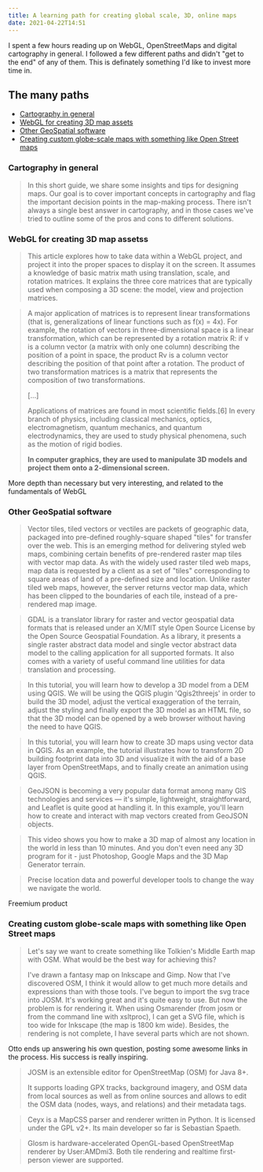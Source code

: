 ```yaml
---
title: A learning path for creating global scale, 3D, online maps
date: 2021-04-22T14:51
---
```


I spent a few hours reading up on WebGL, OpenStreetMaps and digital cartography in general. I followed a few different paths and didn't "get to the end" of any of them. This is definately something I'd like to invest more time in.

## The many paths

- [Cartography in general](#cartography-in-general)
- [WebGL for creating 3D map assets](#webgl-for-creating-3d-map-assets)
- [Other GeoSpatial software](#other-geospatial-software)
- [Creating custom globe-scale maps with something like Open Street maps](#globe-scale-maps)

<a name="cartography-in-general" />

### Cartography in general

<BlockQuote 
  citationUrl="https://www.axismaps.com/guide" 
  heading="Axis Maps - Cartography Guide"
>

In this short guide, we share some insights and tips for designing maps. Our goal is to cover important concepts in cartography and flag the important decision points in the map-making process. There isn't always a single best answer in cartography, and in those cases we've tried to outline some of the pros and cons to different solutions.

</BlockQuote>

<a name="webgl-for-creating-3d-map-assets" />

### WebGL for creating 3D map assetss

<BlockQuote
  citationUrl="https://developer.mozilla.org/en-US/docs/Web/API/WebGL_API/WebGL_model_view_projection"
  heading="WebGL model view projection"
>

This article explores how to take data within a WebGL project, and project it into the proper spaces to display it on the screen. It assumes a knowledge of basic matrix math using translation, scale, and rotation matrices. It explains the three core matrices that are typically used when composing a 3D scene: the model, view and projection matrices.

</BlockQuote>

<BlockQuote
  citationUrl="https://en.wikipedia.org/wiki/Matrix_(mathematics)"
  heading="Matrix theory"
>

A major application of matrices is to represent linear transformations (that is, generalizations of linear functions such as f(x) = 4x). For example, the rotation of vectors in three-dimensional space is a linear transformation, which can be represented by a rotation matrix R: if v is a column vector (a matrix with only one column) describing the position of a point in space, the product Rv is a column vector describing the position of that point after a rotation. The product of two transformation matrices is a matrix that represents the composition of two transformations.

[...]

Applications of matrices are found in most scientific fields.[6] In every branch of physics, including classical mechanics, optics, electromagnetism, quantum mechanics, and quantum electrodynamics, they are used to study physical phenomena, such as the motion of rigid bodies.

**In computer graphics, they are used to manipulate 3D models and project them onto a 2-dimensional screen.**

</BlockQuote>

More depth than necessary but very interesting, and related to the fundamentals of WebGL

<a name="other-geospatial-software" />

### Other GeoSpatial software

<BlockQuote
  citationUrl="https://en.wikipedia.org/wiki/Vector_tiles"
  date="April 2021"
  heading="Vector tiles"
>

Vector tiles, tiled vectors or vectiles are packets of geographic data, packaged into pre-defined roughly-square shaped "tiles" for transfer over the web. This is an emerging method for delivering styled web maps, combining certain benefits of pre-rendered raster map tiles with vector map data. As with the widely used raster tiled web maps, map data is requested by a client as a set of "tiles" corresponding to square areas of land of a pre-defined size and location. Unlike raster tiled web maps, however, the server returns vector map data, which has been clipped to the boundaries of each tile, instead of a pre-rendered map image.

</BlockQuote>

<BlockQuote
  citationUrl="https://gdal.org/"
  heading="GDAL"
>

GDAL is a translator library for raster and vector geospatial data formats that is released under an X/MIT style Open Source License by the Open Source Geospatial Foundation. As a library, it presents a single raster abstract data model and single vector abstract data model to the calling application for all supported formats. It also comes with a variety of useful command line utilities for data translation and processing.

</BlockQuote>

<BlockQuote
  citationUrl="https://www.youtube.com/watch?v=WmobNBnN1lc"
  customLabel="GeoDelta Labs -- Youtube"
  heading="Developing a 3D Model using QGIS"
>

In this tutorial, you will learn how to develop a 3D model from a DEM using QGIS. We will be using the QGIS plugin 'Qgis2threejs' in order to build the 3D model, adjust the vertical exaggeration of the terrain, adjust the styling and finally export the 3D model as an HTML file, so that the 3D model can be opened by a web browser without having the need to have QGIS.

</BlockQuote>

<BlockQuote
  citationUrl="https://www.youtube.com/watch?v=hSZSVQqX80k"
  customLabel="GeoDelta Labs - Youtube"
  heading="Creating 3D Maps and Animations using QGIS"
>

In this tutorial, you will learn how to create 3D maps using vector data in QGIS. As an example, the tutorial illustrates how to transform 2D building footprint data into 3D and visualize it with the aid of a base layer from OpenStreetMaps, and to finally create an animation using QGIS.

</BlockQuote>

<BlockQuote
  citationUrl="https://leafletjs.com/examples/geojson/"
  date="April 2021"
  heading="Using GeoJSON with Leaflet"
>

GeoJSON is becoming a very popular data format among many GIS technologies and services — it's simple, lightweight, straightforward, and Leaflet is quite good at handling it. In this example, you'll learn how to create and interact with map vectors created from GeoJSON objects.

</BlockQuote>

<BlockQuote
  citationUrl="https://www.youtube.com/watch?v=Bb0HnaYNUx4"
  customLabel="Orange Box Ceo - Youtube"
  heading="How to create a 3D Terrain with Google Maps and height maps in Photoshop"
>

This video shows you how to make a 3D map of almost any location in the world in less than 10 minutes. And you don't even need any 3D program for it - just Photoshop, Google Maps and the 3D Map Generator terrain.

</BlockQuote>

<BlockQuote
  citationUrl="https://www.mapbox.com/"
  heading="Maps and location for developers"
>

Precise location data and powerful developer tools to change the way we navigate the world.

</BlockQuote>

Freemium product

<a name="globe-scale-maps" />

### Creating custom globe-scale maps with something like Open Street maps

<BlockQuote
  citationUrl="https://help.openstreetmap.org/questions/4496/how-to-create-fantasyimaginary-maps-with-openstreetmap"
  date="17th July 2011"
  heading="Otto's forum post on creating a fantasy map with OpenStreetMap"
>

Let's say we want to create something like Tolkien's Middle Earth map with OSM. What would be the best way for achieving this?

I've drawn a fantasy map on Inkscape and Gimp. Now that I've discovered OSM, I think it would allow to get much more details and expressions than with those tools. I've begun to import the svg trace into JOSM. It's working great and it's quite easy to use. But now the problem is for rendering it. When using Osmarender (from josm or from the command line with xsltproc), I can get a SVG file, which is too wide for Inkscape (the map is 1800 km wide). Besides, the rendering is not complete, I have several parts which are not shown.

</BlockQuote>

Otto ends up answering his own question, posting some awesome links in the process. His success is really inspiring.

<BlockQuote
  citationUrl="https://josm.openstreetmap.de/"
  heading="JOSM"
>

JOSM is an extensible editor for ​OpenStreetMap (OSM) for ​Java 8+.

It supports loading GPX tracks, background imagery, and OSM data from local sources as well as from online sources and allows to edit the OSM data (nodes, ways, and relations) and their metadata tags.

</BlockQuote>

<BlockQuote
  citationUrl="https://wiki.openstreetmap.org/wiki/Ceyx"
  heading="Ceyx"
>

Ceyx is a MapCSS parser and renderer written in Python. It is licensed under the GPL v2+. Its main developer so far is Sebastian Spaeth.

</BlockQuote>

<BlockQuote
  citationUrl="https://wiki.openstreetmap.org/wiki/Glosm"
  heading="Glosm"
>

Glosm is hardware-accelerated OpenGL-based OpenStreetMap renderer by User:AMDmi3. Both tile rendering and realtime first-person viewer are supported.

</BlockQuote>
